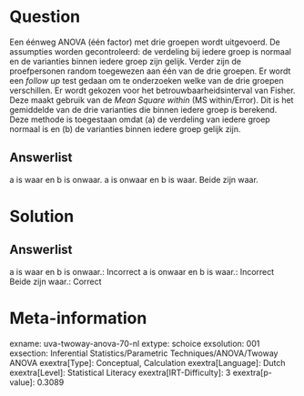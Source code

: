 Question
========

Een éénweg ANOVA (één factor) met drie groepen wordt uitgevoerd. De
assumpties worden gecontroleerd: de verdeling bij iedere groep is
normaal en de varianties binnen iedere groep zijn gelijk. Verder zijn de
proefpersonen random toegewezen aan één van de drie groepen. Er wordt
een *follow up* test gedaan om te onderzoeken welke van de drie groepen
verschillen. Er wordt gekozen voor het betrouwbaarheidsinterval van
Fisher. Deze maakt gebruik van de *Mean Square within* (MS
within/Error). Dit is het gemiddelde van de drie varianties die binnen
iedere groep is berekend. Deze methode is toegestaan omdat (a) de
verdeling van iedere groep normaal is en (b) de varianties binnen iedere
groep gelijk zijn.

Answerlist
----------

a is waar en b is onwaar.
a is onwaar en b is waar.
Beide zijn waar.

Solution
========

Answerlist
----------

a is waar en b is onwaar.: Incorrect
a is onwaar en b is waar.: Incorrect
Beide zijn waar.: Correct

Meta-information
================
exname: uva-twoway-anova-70-nl
extype: schoice
exsolution: 001
exsection: Inferential Statistics/Parametric Techniques/ANOVA/Twoway ANOVA
exextra[Type]: Conceptual, Calculation
exextra[Language]: Dutch
exextra[Level]: Statistical Literacy
exextra[IRT-Difficulty]: 3
exextra[p-value]: 0.3089
